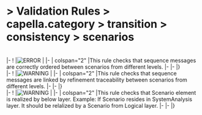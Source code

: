       
= > Validation Rules > capella.category > transition > consistency > scenarios =
            
<br> 

|-
! |[[Image:../../../../Images/error.gif|ERROR]]
|  
|-
| colspan="2" |This rule checks that sequence messages are correctly ordered between scenarios from different levels. 
|-
|- 
|}            
<br> 

|-
! |[[Image:../../../../Images/warning.gif|WARNING]]
|  
|-
| colspan="2" |This rule checks that sequence messages are linked by refinement traceability between scenarios from different levels. 
|-
|- 
|}            
<br> 

|-
! |[[Image:../../../../Images/warning.gif|WARNING]]
|  
|-
| colspan="2" |This rule checks that Scenario element is realized by below layer.  Example: If Scenario resides in SystemAnalysis layer. It should be relalized by a Scenario from Logical layer. 
|-
|- 
|}   